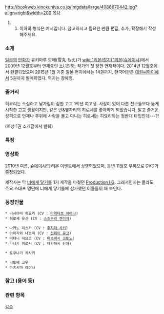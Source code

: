 {{{+1 ひよ恋}}}
http://bookweb.kinokuniya.co.jp/imgdata/large/4088670442.jpg?align=right&width=200
[[목차]]

## 이하의 형식은 예시입니다. 참고하시고 필요한 만큼 편집, 추가, 확장해서 작성해주세요. 
=== 소개 ===
[[일본]]의 [[만화가]] 유키마루 모에(雪丸 もえ)가 [[wiki:"리본(잡지)"리본]]([[슈에이샤]])에서 2009년 12월호부터 연재중인 [[소녀만화]]. 작가의 첫 장편 연재작이다. 2014년 12월호에서 완결되었으며 2015년 1월 기준 일본 현지에서는 14권까지, 한국어판은 [[대원씨아이]]에서 5권까지 발매하였다. 역자는 장혜영.

=== 줄거리 ===
히요리는 소심하고 낯가림이 심한 고교 1학년 여고생. 
사정이 있어 다른 친구들보다 늦게 시작한 고교 생활이지만, 같은 반&옆자리의 히로세를 좋아하게 되었습니다. 
밝고 즐거운 성격으로 언제나 주위에 사람을 몰고 다니는 히로세는 히요리와는 정반대 타입인데---?!

(이상 1권 소개글에서 발췌)

=== 특징 ===

=== 영상화 ===
2010년 여름, [[슈에이샤]]의 리본 이벤트에서 상영되었으며, 동년 11월호 부록으로 DVD가 증정되었다.

제작사는 막 [[너에게 닿기를]] 1기 제작을 마쳤던 [[Production I.G]]. 그래서인지는 몰라도, 주요 스태프 명단에 너에게 닿기를에 참가했던 이름들이 꽤 보인다.

=== 등장인물 ===
 * 니시야마 히요리 (CV : [[타케타츠 아야나]])
 * 히로세 유신 (CV : [[스즈무라 켄이치]])

 * 나카노 리츠카 (CV : [[후지타 사키]])
 * 아이자와 나츠미 (CV : [[산페이 유코]])
 * 미타니 미요코 (CV : [[미츠이시 코토노]])
 * 타나카 히로시 (CV : 타카하시 신야)

 * 토쿠나가 키사키

 * 니토베 코우
 * 마츠시마 레이나

=== 참고 (용어 등) ===

=== 관련 항목 ===

[[각주]]
